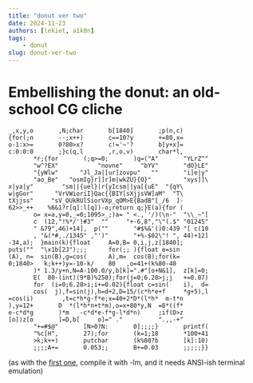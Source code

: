 ```yaml
---
title: "donut ver two"
date: 2024-11-23
authors: [lekiet, a1k0n]
tags: 
    - donut
slug: donut-ver-two
---
```


# Embellishing the donut: an old-school CG cliche

```
_,x,y,o       ,N;char       b[1840]       ;p(n,c)
{for(;n       --;x++)       c==10?y       +=80,x=
o-1:x>=       0?80>x?       c!='~'?       b[y+x]=
c:0:0:0       ;}c(q,l       ,r,o,v)       char*l,
       *r;{for       (;q>=0;       )q=("A"       "YLrZ^"
       "w^?EX"           "novne"     "bYV"       "dO}LE"
       "{yWlw"      "Jl_Ja|[ur]zovpu"   ""       "i]e|y"
       "ao_Be"   "osmIg}r]]r]m|wkZU}{O}"         "xys]]\
x|ya|y"        "sm||{uel}|r{yIcsm||ya[{uE"  "{qY\
w|gGor"      "VrVWioriI}Qac{{BIY[sXjjsVW]aM"  "T\
tXjjss"     "sV_OUkRUlSiorVXp_qOM>E{BadB"[_/6  ]-
62>>_++    %6&1?r[q]:l[q])-o;return q;}E(a){for (
       o= x=a,y=0,_=0;1095>_;)a= " <.,`'/)(\n-"  "\\_~"[
       c  (12,"!%*/')#3"  ""     "+-6,8","\"(.$" "01245"
       " &79",46)+14],  p(""       "#$%&'()0:439 "[ c(10
       , "&(*#,./1345" ,"')"       "+%-$02\"! ", 44)+12]
-34,a);  }main(k){float     A=0,B= 0,i,j,z[1840];
puts(""  "\x1b[2J");;;      for(;; ){float e=sin
(A), n=  sin(B),g=cos(      A),m=  cos(B);for(k=
0;1840>   k;k++)y=-10-k/    80   ,o=41+(k%80-40
       )* 1.3/y+n,N=A-100.0/y,b[k]=".#"[o+N&1],  z[k]=0;
       E(  80-(int)(9*B)%250);for(j=0;6.28>j;j   +=0.07)
       for  (i=0;6.28>i;i+=0.02){float c=sin(    i),  d=
       cos(  j),f=sin(j),h=d+2,D=15/(c*h*e+f     *g+5),l
=cos(i)        ,t=c*h*g-f*e;x=40+2*D*(l*h*  m-t*n
),y=12+       D  *(l*h*n+t*m),o=x+80*y,N  =8*((f*
e-c*d*g       )*m   -c*d*e-f*g-l*d*n)     ;if(D>z
[o])z[o       ]=D,b[     o]=" ."          ".,,-+"
       "+=#$@"       [N>0?N:       0];;;;}       printf(
       "%c[H",       27);for       (k=1;18       *100+41
       >k;k++)       putchar       (k%80?b       [k]:10)
       ;;;;A+=       0.053;;       B+=0.03       ;;;;;}}
```

(as with the [first one](/blog/have-a-donut), compile it with -lm, and it needs ANSI-ish terminal emulation)
